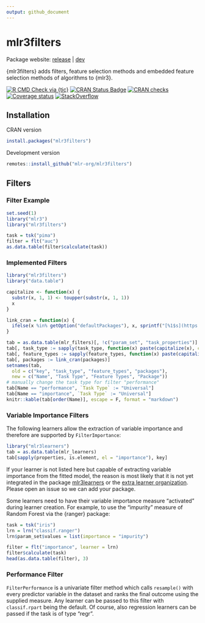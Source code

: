 ```yaml
---
output: github_document
---
```


# mlr3filters

Package website: [release](https://mlr3filters.mlr-org.com/) | [dev](https://mlr3filters.mlr-org.com/dev)

{mlr3filters} adds filters, feature selection methods and embedded feature selection methods of algorithms to {mlr3}.

<!-- badges: start -->
[![R CMD Check via {tic}](https://img.shields.io/github/workflow/status/mlr-org/mlr3filters/R%20CMD%20Check%20via%20%7Btic%7D?logo=github&label=R CMD Check via {tic}&style=flat-square)](https://github.com/mlr-org/mlr3filters/actions)
[![CRAN Status Badge](https://www.r-pkg.org/badges/version-ago/mlr3filters)](https://cran.r-project.org/package=mlr3filters)
[![CRAN checks](https://cranchecks.info/badges/worst/mlr3filters)](https://cran.r-project.org/web/checks/check_results_mlr3filters.html)
[![Coverage status](https://codecov.io/gh/mlr-org/mlr3filters/branch/master/graph/badge.svg)](https://codecov.io/github/mlr-org/mlr3filters?branch=master)
[![StackOverflow](https://img.shields.io/badge/stackoverflow-mlr3-orange.svg)](https://stackoverflow.com/questions/tagged/mlr3)
<!-- badges: end -->

## Installation

CRAN version

```r
install.packages("mlr3filters")
```

Development version

```r
remotes::install_github("mlr-org/mlr3filters")
```

## Filters

### Filter Example

```r
set.seed(1)
library("mlr3")
library("mlr3filters")

task = tsk("pima")
filter = flt("auc")
as.data.table(filter$calculate(task))
```

### Implemented Filters

```r
library("mlr3filters")
library("data.table")

capitalize <- function(x) {
  substr(x, 1, 1) <- toupper(substr(x, 1, 1))
  x
}

link_cran = function(x) {
  ifelse(x %in% getOption("defaultPackages"), x, sprintf("[%1$s](https://cran.r-project.org/package=%1$s)", x))
}

tab = as.data.table(mlr_filters)[, !c("param_set", "task_properties")]
tab[, task_type := sapply(task_type, function(x) paste(capitalize(x), collapse = " & "))]
tab[, feature_types := sapply(feature_types, function(x) paste(capitalize(x), collapse = ", "))]
tab[, packages := link_cran(packages)]
setnames(tab,
  old = c("key", "task_type", "feature_types", "packages"),
  new = c("Name", "Task Type", "Feature Types", "Package"))
# manually change the task type for filter "performance"
tab[Name == "performance", `Task Type` := "Universal"]
tab[Name == "importance", `Task Type` := "Universal"]
knitr::kable(tab[order(Name)], escape = F, format = "markdown")
```

### Variable Importance Filters

The following learners allow the extraction of variable importance and therefore are supported by `FilterImportance`:

```r
library("mlr3learners")
tab = as.data.table(mlr_learners)
tab[sapply(properties, is.element, el = "importance"), key]
```

If your learner is not listed here but capable of extracting variable importance from the fitted model, the reason is most likely that it is not yet integrated in the package [mlr3learners](https://github.com/mlr-org/mlr3learners) or the [extra learner organization](https://github.com/mlr3learners).
Please open an issue so we can add your package.

Some learners need to have their variable importance measure "activated" during learner creation.
For example, to use the "impurity" measure of Random Forest via the {ranger} package:

```r
task = tsk("iris")
lrn = lrn("classif.ranger")
lrn$param_set$values = list(importance = "impurity")

filter = flt("importance", learner = lrn)
filter$calculate(task)
head(as.data.table(filter), 3)
```

### Performance Filter

`FilterPerformance` is a univariate filter method which calls `resample()` with every predictor variable in the dataset and ranks the final outcome using the supplied measure.
Any learner can be passed to this filter with `classif.rpart` being the default.
Of course, also regression learners can be passed if the task is of type "regr".
